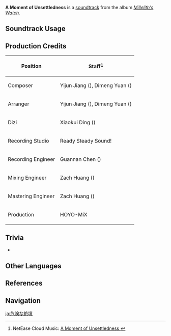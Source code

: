 {{Soundtrack Infobox
|image          = Millelith's Watch.png
|album          = Millelith's Watch
|disc           = 2
|number         = 19
|featured       =
|featured2      =
|featured3      =
|featured_disc  =
|featured_disc2 =
|featured_disc3 =
|youtube_id     = FSeKXL3jUsc
|spotify_id     = 2NFGNdXOnlZcco20S4q0ip
|previous       = Prowl the Shadows
|next           = Blind Search
}}
'''A Moment of Unsettledness''' is a [[soundtrack]] from the album ''[[Millelith's Watch]]''.

==Soundtrack Usage==
{{Soundtrack Usage
|quest    = 
|location = 
|domain   = Chamber of Twisted Cranes;;City of Hidden Runes;;Realm of Snaring Illusions;;Blazin' Trails (Domain)//Hall of Music;;Entanglement of Past Dreams
|eventgameplay = Perilous Trail (Event)
}}

==Production Credits==
{| class="wikitable"
! Position
! Staff<ref>NetEase Cloud Music: [https://music.163.com/#/song?id=1956541078 A Moment of Unsettledness {{zh|穷地之险}}]</ref>
|-
! Composer
| Yijun Jiang ({{zh|姜以君}}), Dimeng Yuan ({{zh|苑迪萌}})
|-
! Arranger
| Yijun Jiang ({{zh|姜以君}}), Dimeng Yuan ({{zh|苑迪萌}})
|-
! Dizi
| Xiaokui Ding ({{zh|丁晓逵}})
|-
! Recording Studio
| Ready Steady Sound!
|-
! Recording Engineer
| Guannan Chen ({{zh|陈冠男}})
|-
! Mixing Engineer
| Zach Huang ({{zh|黄巍}})
|-
! Mastering Engineer
| Zach Huang ({{zh|黄巍}})
|-
! Production
| HOYO-MiX
|}
<!--
==Gallery==
<gallery>
</gallery>
-->

==Trivia==
* {{Transclude|Prowl the Shadows|ProwlTheShadowsRemix|section=1}}

==Other Languages==
{{Other Languages
|en      = A Moment of Unsettledness
|zhs     = 穷地之险
|zhs_rm  = Qióngdì zhī Xiǎn
|zhs_tl   = 
|ja      = 危険な絶境
|ja_rm   = Kiken-na Zekkyou{{Assumed}}
|ja_tl   = Dangerous Borders
}}

==References==
{{Reflist}}

==Navigation==
{{Soundtrack Navbox|Millelith's Watch}}

[[ja:危険な絶境]]